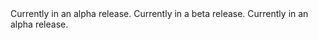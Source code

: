 <CardGroup cols={3}>
  <Card title="Flutter" icon="flutter" href="/client-sdk-references/flutter" />

  <Card title="React Native & Expo" icon="react" href="/client-sdk-references/react-native-and-expo" />

  <Card title="JavaScript Web" icon="js" href="/client-sdk-references/javascript-web" />

  <Card title="Node.js" icon="node-js" href="/client-sdk-references/node">
    Currently in an alpha release.
  </Card>

  <Card title="Kotlin Multiplatform" icon="k" href="/client-sdk-references/kotlin-multiplatform" />

  <Card title="Swift" icon="swift" href="/client-sdk-references/swift">
    Currently in a beta release.
  </Card>

  <Card title=".NET" icon="microsoft" href="/client-sdk-references/dotnet">
    Currently in an alpha release. 
  </Card>
</CardGroup>
